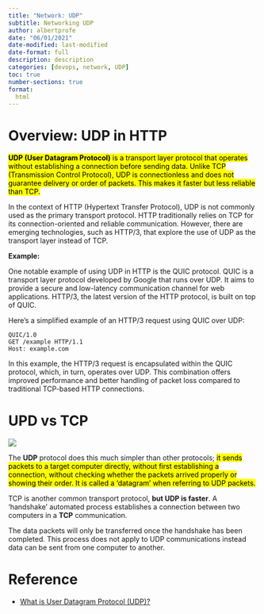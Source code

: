 ```yaml
---
title: "Network: UDP"
subtitle: Networking UDP
author: albertprofe
date: "06/01/2021"
date-modified: last-modified
date-format: full
description: description
categories: [devops, network, UDP]
toc: true
number-sections: true
format:
  html
---
```


# Overview: UDP in HTTP

<mark>**UDP (User Datagram Protocol)** is a transport layer protocol that operates without establishing a connection before sending data. Unlike TCP (Transmission Control Protocol), UDP is connectionless and does not guarantee delivery or order of packets. This makes it faster but less reliable than TCP.</mark>

In the context of HTTP (Hypertext Transfer Protocol), UDP is not commonly used as the primary transport protocol. HTTP traditionally relies on TCP for its connection-oriented and reliable communication. However, there are emerging technologies, such as HTTP/3, that explore the use of UDP as the transport layer instead of TCP.

**Example:**

One notable example of using UDP in HTTP is the QUIC protocol. QUIC is a transport layer protocol developed by Google that runs over UDP. It aims to provide a secure and low-latency communication channel for web applications. HTTP/3, the latest version of the HTTP protocol, is built on top of QUIC.

Here's a simplified example of an HTTP/3 request using QUIC over UDP:

```http
QUIC/1.0
GET /example HTTP/1.1
Host: example.com
```

In this example, the HTTP/3 request is encapsulated within the QUIC protocol, which, in turn, operates over UDP. This combination offers improved performance and better handling of packet loss compared to traditional TCP-based HTTP connections.

# UPD vs TCP

![](/images/devops/udp-vs-tcp--1-.png)

The **UDP** protocol does this much simpler than other protocols; <mark>it sends packets to a target computer directly, without first establishing a connection, without checking whether the packets arrived properly or showing their order. It is called a 'datagram' when referring to UDP packets.</mark>

TCP is another common transport protocol, **but UDP is faster**. A 'handshake' automated process establishes a connection between two computers in a **TCP** communication.

The data packets will only be transferred once the handshake has been completed. This process does not apply to UDP communications instead data can be sent from one computer to another.

# Reference

- [What is User Datagram Protocol (UDP)?](https://www.atatus.com/blog/what-is-udp/){.extenal}

